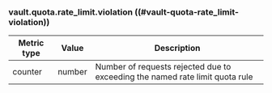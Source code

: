 ### vault.quota.rate_limit.violation ((#vault-quota-rate_limit-violation))

Metric type | Value   | Description
----------- | ------- | -----------
counter     | number  | Number of requests rejected due to exceeding the named rate limit quota rule